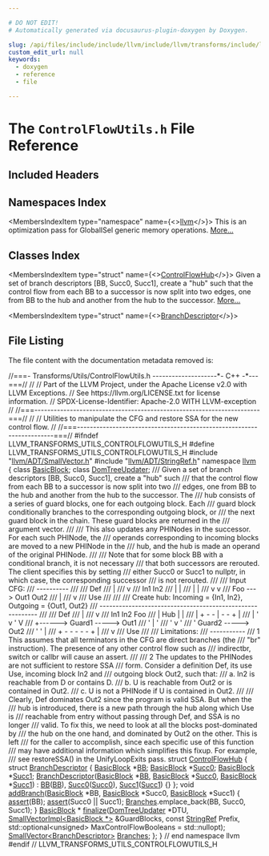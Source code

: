 ```yaml
---

# DO NOT EDIT!
# Automatically generated via docusaurus-plugin-doxygen by Doxygen.

slug: /api/files/include/include/llvm/include/llvm/transforms/include/llvm/transforms/utils/controlflowutils-h
custom_edit_url: null
keywords:
  - doxygen
  - reference
  - file

---
```





# The `ControlFlowUtils.h` File Reference

<DoxygenPage pluginConfig={pluginConfig}>



## Included Headers

<IncludesList>
<IncludesListItem
  filePath="llvm/ADT/SmallVector.h"
  permalink="/docs/api/files/include/include/llvm/include/llvm/adt/smallvector-h"
  isLocal="true" />
<IncludesListItem
  filePath="llvm/ADT/StringRef.h"
  permalink="/docs/api/files/include/include/llvm/include/llvm/adt/stringref-h"
  isLocal="true" />
</IncludesList>

## Namespaces Index

<MembersIndex>

<MembersIndexItem
  type="namespace"
  name={<><a href="/docs/api/namespaces/llvm">llvm</a></>}>
This is an optimization pass for GlobalISel generic memory operations. <a href="/docs/api/namespaces/llvm/#details">More...</a>
</MembersIndexItem>

</MembersIndex>

## Classes Index

<MembersIndex>

<MembersIndexItem
  type="struct"
  name={<><a href="/docs/api/structs/llvm/controlflowhub">ControlFlowHub</a></>}>
Given a set of branch descriptors &#91;BB, Succ0, Succ1&#93;, create a &quot;hub&quot; such that the control flow from each BB to a successor is now split into two edges, one from BB to the hub and another from the hub to the successor. <a href="/docs/api/structs/llvm/controlflowhub/#details">More...</a>
</MembersIndexItem>

<MembersIndexItem
  type="struct"
  name={<><a href="/docs/api/structs/llvm/controlflowhub/branchdescriptor">BranchDescriptor</a></>}>
</MembersIndexItem>

</MembersIndex>


## File Listing

The file content with the documentation metadata removed is:

<ProgramListing>

<Link id="l00001" /><CodeLine lineNumber="1"><Highlight kind="comment">//===- Transforms/Utils/ControlFlowUtils.h --------------------&#42;- C++ -&#42;---===//</Highlight><Highlight kind="normal"></Highlight></CodeLine>
<Link id="l00002" /><CodeLine lineNumber="2"><Highlight kind="normal"></Highlight><Highlight kind="comment">//</Highlight><Highlight kind="normal"></Highlight></CodeLine>
<Link id="l00003" /><CodeLine lineNumber="3"><Highlight kind="normal"></Highlight><Highlight kind="comment">// Part of the LLVM Project, under the Apache License v2.0 with LLVM Exceptions.</Highlight><Highlight kind="normal"></Highlight></CodeLine>
<Link id="l00004" /><CodeLine lineNumber="4"><Highlight kind="normal"></Highlight><Highlight kind="comment">// See https://llvm.org/LICENSE.txt for license information.</Highlight><Highlight kind="normal"></Highlight></CodeLine>
<Link id="l00005" /><CodeLine lineNumber="5"><Highlight kind="normal"></Highlight><Highlight kind="comment">// SPDX-License-Identifier: Apache-2.0 WITH LLVM-exception</Highlight><Highlight kind="normal"></Highlight></CodeLine>
<Link id="l00006" /><CodeLine lineNumber="6"><Highlight kind="normal"></Highlight><Highlight kind="comment">//</Highlight><Highlight kind="normal"></Highlight></CodeLine>
<Link id="l00007" /><CodeLine lineNumber="7"><Highlight kind="normal"></Highlight><Highlight kind="comment">//===----------------------------------------------------------------------===//</Highlight><Highlight kind="normal"></Highlight></CodeLine>
<Link id="l00008" /><CodeLine lineNumber="8"><Highlight kind="normal"></Highlight><Highlight kind="comment">//</Highlight><Highlight kind="normal"></Highlight></CodeLine>
<Link id="l00009" /><CodeLine lineNumber="9"><Highlight kind="normal"></Highlight><Highlight kind="comment">// Utilities to manipulate the CFG and restore SSA for the new control flow.</Highlight><Highlight kind="normal"></Highlight></CodeLine>
<Link id="l00010" /><CodeLine lineNumber="10"><Highlight kind="normal"></Highlight><Highlight kind="comment">//</Highlight><Highlight kind="normal"></Highlight></CodeLine>
<Link id="l00011" /><CodeLine lineNumber="11"><Highlight kind="normal"></Highlight><Highlight kind="comment">//===----------------------------------------------------------------------===//</Highlight><Highlight kind="normal"></Highlight></CodeLine>
<Link id="l00012" /><CodeLine lineNumber="12"><Highlight kind="normal"></Highlight></CodeLine>
<Link id="l00013" /><CodeLine lineNumber="13"><Highlight kind="normal"></Highlight><Highlight kind="preprocessor">#ifndef LLVM&#95;TRANSFORMS&#95;UTILS&#95;CONTROLFLOWUTILS&#95;H</Highlight><Highlight kind="normal"></Highlight></CodeLine>
<Link id="l00014" /><CodeLine lineNumber="14"><Highlight kind="normal"></Highlight><Highlight kind="preprocessor">#define LLVM&#95;TRANSFORMS&#95;UTILS&#95;CONTROLFLOWUTILS&#95;H</Highlight><Highlight kind="normal"></Highlight></CodeLine>
<Link id="l00015" /><CodeLine lineNumber="15"><Highlight kind="normal"></Highlight></CodeLine>
<Link id="l00016" /><CodeLine lineNumber="16"><Highlight kind="normal"></Highlight><Highlight kind="preprocessor">#include &quot;<a href="/docs/api/files/include/include/llvm/include/llvm/adt/smallvector-h">llvm/ADT/SmallVector.h</a>&quot;</Highlight><Highlight kind="normal"></Highlight></CodeLine>
<Link id="l00017" /><CodeLine lineNumber="17"><Highlight kind="normal"></Highlight><Highlight kind="preprocessor">#include &quot;<a href="/docs/api/files/include/include/llvm/include/llvm/adt/stringref-h">llvm/ADT/StringRef.h</a>&quot;</Highlight><Highlight kind="normal"></Highlight></CodeLine>
<Link id="l00018" /><CodeLine lineNumber="18"><Highlight kind="normal"></Highlight></CodeLine>
<Link id="l00019" /><CodeLine lineNumber="19"><Highlight kind="normal"></Highlight><Highlight kind="keyword">namespace </Highlight><Highlight kind="normal"><a href="/docs/api/namespaces/llvm">llvm</a> &#123;</Highlight></CodeLine>
<Link id="l00020" /><CodeLine lineNumber="20"><Highlight kind="normal"></Highlight></CodeLine>
<Link id="l00021" /><CodeLine lineNumber="21"><Highlight kind="normal"></Highlight><Highlight kind="keyword">class </Highlight><Highlight kind="normal"><a href="/docs/api/classes/llvm/basicblock">BasicBlock</a>;</Highlight></CodeLine>
<Link id="l00022" /><CodeLine lineNumber="22"><Highlight kind="normal"></Highlight><Highlight kind="keyword">class </Highlight><Highlight kind="normal"><a href="/docs/api/classes/llvm/domtreeupdater">DomTreeUpdater</a>;</Highlight></CodeLine>
<Link id="l00023" /><CodeLine lineNumber="23"><Highlight kind="normal"></Highlight><Highlight kind="comment"></Highlight></CodeLine>
<Link id="l00024" /><CodeLine lineNumber="24"><Highlight kind="comment">/// Given a set of branch descriptors &#91;BB, Succ0, Succ1&#93;, create a &quot;hub&quot; such</Highlight></CodeLine>
<Link id="l00025" /><CodeLine lineNumber="25"><Highlight kind="comment">/// that the control flow from each BB to a successor is now split into two</Highlight></CodeLine>
<Link id="l00026" /><CodeLine lineNumber="26"><Highlight kind="comment">/// edges, one from BB to the hub and another from the hub to the successor. The</Highlight></CodeLine>
<Link id="l00027" /><CodeLine lineNumber="27"><Highlight kind="comment">/// hub consists of a series of guard blocks, one for each outgoing block. Each</Highlight></CodeLine>
<Link id="l00028" /><CodeLine lineNumber="28"><Highlight kind="comment">/// guard block conditionally branches to the corresponding outgoing block, or</Highlight></CodeLine>
<Link id="l00029" /><CodeLine lineNumber="29"><Highlight kind="comment">/// the next guard block in the chain. These guard blocks are returned in the</Highlight></CodeLine>
<Link id="l00030" /><CodeLine lineNumber="30"><Highlight kind="comment">/// argument vector.</Highlight></CodeLine>
<Link id="l00031" /><CodeLine lineNumber="31"><Highlight kind="comment">///</Highlight></CodeLine>
<Link id="l00032" /><CodeLine lineNumber="32"><Highlight kind="comment">/// This also updates any PHINodes in the successor. For each such PHINode, the</Highlight></CodeLine>
<Link id="l00033" /><CodeLine lineNumber="33"><Highlight kind="comment">/// operands corresponding to incoming blocks are moved to a new PHINode in the</Highlight></CodeLine>
<Link id="l00034" /><CodeLine lineNumber="34"><Highlight kind="comment">/// hub, and the hub is made an operand of the original PHINode.</Highlight></CodeLine>
<Link id="l00035" /><CodeLine lineNumber="35"><Highlight kind="comment">///</Highlight></CodeLine>
<Link id="l00036" /><CodeLine lineNumber="36"><Highlight kind="comment">/// Note that for some block BB with a conditional branch, it is not necessary</Highlight></CodeLine>
<Link id="l00037" /><CodeLine lineNumber="37"><Highlight kind="comment">/// that both successors are rerouted. The client specifies this by setting</Highlight></CodeLine>
<Link id="l00038" /><CodeLine lineNumber="38"><Highlight kind="comment">/// either Succ0 or Succ1 to nullptr, in which case, the corresponding successor</Highlight></CodeLine>
<Link id="l00039" /><CodeLine lineNumber="39"><Highlight kind="comment">/// is not rerouted.</Highlight></CodeLine>
<Link id="l00040" /><CodeLine lineNumber="40"><Highlight kind="comment">///</Highlight></CodeLine>
<Link id="l00041" /><CodeLine lineNumber="41"><Highlight kind="comment">/// Input CFG:</Highlight></CodeLine>
<Link id="l00042" /><CodeLine lineNumber="42"><Highlight kind="comment">/// ----------</Highlight></CodeLine>
<Link id="l00043" /><CodeLine lineNumber="43"><Highlight kind="comment">///</Highlight></CodeLine>
<Link id="l00044" /><CodeLine lineNumber="44"><Highlight kind="comment">///                    Def</Highlight></CodeLine>
<Link id="l00045" /><CodeLine lineNumber="45"><Highlight kind="comment">///                     |</Highlight></CodeLine>
<Link id="l00046" /><CodeLine lineNumber="46"><Highlight kind="comment">///                     v</Highlight></CodeLine>
<Link id="l00047" /><CodeLine lineNumber="47"><Highlight kind="comment">///           In1      In2</Highlight></CodeLine>
<Link id="l00048" /><CodeLine lineNumber="48"><Highlight kind="comment">///            |        |</Highlight></CodeLine>
<Link id="l00049" /><CodeLine lineNumber="49"><Highlight kind="comment">///            |        |</Highlight></CodeLine>
<Link id="l00050" /><CodeLine lineNumber="50"><Highlight kind="comment">///            v        v</Highlight></CodeLine>
<Link id="l00051" /><CodeLine lineNumber="51"><Highlight kind="comment">///  Foo ---&gt; Out1     Out2</Highlight></CodeLine>
<Link id="l00052" /><CodeLine lineNumber="52"><Highlight kind="comment">///                     |</Highlight></CodeLine>
<Link id="l00053" /><CodeLine lineNumber="53"><Highlight kind="comment">///                     v</Highlight></CodeLine>
<Link id="l00054" /><CodeLine lineNumber="54"><Highlight kind="comment">///                    Use</Highlight></CodeLine>
<Link id="l00055" /><CodeLine lineNumber="55"><Highlight kind="comment">///</Highlight></CodeLine>
<Link id="l00056" /><CodeLine lineNumber="56"><Highlight kind="comment">///</Highlight></CodeLine>
<Link id="l00057" /><CodeLine lineNumber="57"><Highlight kind="comment">/// Create hub: Incoming = &#123;In1, In2&#125;, Outgoing = &#123;Out1, Out2&#125;</Highlight></CodeLine>
<Link id="l00058" /><CodeLine lineNumber="58"><Highlight kind="comment">/// ----------------------------------------------------------</Highlight></CodeLine>
<Link id="l00059" /><CodeLine lineNumber="59"><Highlight kind="comment">///</Highlight></CodeLine>
<Link id="l00060" /><CodeLine lineNumber="60"><Highlight kind="comment">///             Def</Highlight></CodeLine>
<Link id="l00061" /><CodeLine lineNumber="61"><Highlight kind="comment">///              |</Highlight></CodeLine>
<Link id="l00062" /><CodeLine lineNumber="62"><Highlight kind="comment">///              v</Highlight></CodeLine>
<Link id="l00063" /><CodeLine lineNumber="63"><Highlight kind="comment">///  In1        In2          Foo</Highlight></CodeLine>
<Link id="l00064" /><CodeLine lineNumber="64"><Highlight kind="comment">///   |    Hub   |            |</Highlight></CodeLine>
<Link id="l00065" /><CodeLine lineNumber="65"><Highlight kind="comment">///   |    + - - | - - +      |</Highlight></CodeLine>
<Link id="l00066" /><CodeLine lineNumber="66"><Highlight kind="comment">///   |    &#39;     v     &#39;      V</Highlight></CodeLine>
<Link id="l00067" /><CodeLine lineNumber="67"><Highlight kind="comment">///   +------&gt; Guard1 -----&gt; Out1</Highlight></CodeLine>
<Link id="l00068" /><CodeLine lineNumber="68"><Highlight kind="comment">///        &#39;     |     &#39;</Highlight></CodeLine>
<Link id="l00069" /><CodeLine lineNumber="69"><Highlight kind="comment">///        &#39;     v     &#39;</Highlight></CodeLine>
<Link id="l00070" /><CodeLine lineNumber="70"><Highlight kind="comment">///        &#39;   Guard2 -----&gt; Out2</Highlight></CodeLine>
<Link id="l00071" /><CodeLine lineNumber="71"><Highlight kind="comment">///        &#39;           &#39;      |</Highlight></CodeLine>
<Link id="l00072" /><CodeLine lineNumber="72"><Highlight kind="comment">///        + - - - - - +      |</Highlight></CodeLine>
<Link id="l00073" /><CodeLine lineNumber="73"><Highlight kind="comment">///                           v</Highlight></CodeLine>
<Link id="l00074" /><CodeLine lineNumber="74"><Highlight kind="comment">///                          Use</Highlight></CodeLine>
<Link id="l00075" /><CodeLine lineNumber="75"><Highlight kind="comment">///</Highlight></CodeLine>
<Link id="l00076" /><CodeLine lineNumber="76"><Highlight kind="comment">/// Limitations:</Highlight></CodeLine>
<Link id="l00077" /><CodeLine lineNumber="77"><Highlight kind="comment">/// -----------</Highlight></CodeLine>
<Link id="l00078" /><CodeLine lineNumber="78"><Highlight kind="comment">/// 1 This assumes that all terminators in the CFG are direct branches (the</Highlight></CodeLine>
<Link id="l00079" /><CodeLine lineNumber="79"><Highlight kind="comment">///    &quot;br&quot; instruction). The presence of any other control flow such as</Highlight></CodeLine>
<Link id="l00080" /><CodeLine lineNumber="80"><Highlight kind="comment">///    indirectbr, switch or callbr will cause an assert.</Highlight></CodeLine>
<Link id="l00081" /><CodeLine lineNumber="81"><Highlight kind="comment">///</Highlight></CodeLine>
<Link id="l00082" /><CodeLine lineNumber="82"><Highlight kind="comment">/// 2 The updates to the PHINodes are not sufficient to restore SSA</Highlight></CodeLine>
<Link id="l00083" /><CodeLine lineNumber="83"><Highlight kind="comment">///    form. Consider a definition Def, its use Use, incoming block In2 and</Highlight></CodeLine>
<Link id="l00084" /><CodeLine lineNumber="84"><Highlight kind="comment">///    outgoing block Out2, such that:</Highlight></CodeLine>
<Link id="l00085" /><CodeLine lineNumber="85"><Highlight kind="comment">///    a. In2 is reachable from D or contains D.</Highlight></CodeLine>
<Link id="l00086" /><CodeLine lineNumber="86"><Highlight kind="comment">///    b. U is reachable from Out2 or is contained in Out2.</Highlight></CodeLine>
<Link id="l00087" /><CodeLine lineNumber="87"><Highlight kind="comment">///    c. U is not a PHINode if U is contained in Out2.</Highlight></CodeLine>
<Link id="l00088" /><CodeLine lineNumber="88"><Highlight kind="comment">///</Highlight></CodeLine>
<Link id="l00089" /><CodeLine lineNumber="89"><Highlight kind="comment">///    Clearly, Def dominates Out2 since the program is valid SSA. But when the</Highlight></CodeLine>
<Link id="l00090" /><CodeLine lineNumber="90"><Highlight kind="comment">///    hub is introduced, there is a new path through the hub along which Use is</Highlight></CodeLine>
<Link id="l00091" /><CodeLine lineNumber="91"><Highlight kind="comment">///    reachable from entry without passing through Def, and SSA is no longer</Highlight></CodeLine>
<Link id="l00092" /><CodeLine lineNumber="92"><Highlight kind="comment">///    valid. To fix this, we need to look at all the blocks post-dominated by</Highlight></CodeLine>
<Link id="l00093" /><CodeLine lineNumber="93"><Highlight kind="comment">///    the hub on the one hand, and dominated by Out2 on the other. This is left</Highlight></CodeLine>
<Link id="l00094" /><CodeLine lineNumber="94"><Highlight kind="comment">///    for the caller to accomplish, since each specific use of this function</Highlight></CodeLine>
<Link id="l00095" /><CodeLine lineNumber="95"><Highlight kind="comment">///    may have additional information which simplifies this fixup. For example,</Highlight></CodeLine>
<Link id="l00096" /><CodeLine lineNumber="96"><Highlight kind="comment">///    see restoreSSA() in the UnifyLoopExits pass.</Highlight><Highlight kind="normal"></Highlight></CodeLine>
<Link id="l00097" /><CodeLine lineNumber="97" lineLink="/docs/api/structs/llvm/controlflowhub"><Highlight kind="normal"></Highlight><Highlight kind="keyword">struct </Highlight><Highlight kind="normal"><a href="/docs/api/structs/llvm/controlflowhub">ControlFlowHub</a> &#123;</Highlight></CodeLine>
<Link id="l00098" /><CodeLine lineNumber="98" lineLink="/docs/api/structs/llvm/controlflowhub/branchdescriptor"><Highlight kind="normal">  </Highlight><Highlight kind="keyword">struct </Highlight><Highlight kind="normal"><a href="/docs/api/structs/llvm/controlflowhub/branchdescriptor/#a006f7967889c12cbebbeb5657b6d6a3a">BranchDescriptor</a> &#123;</Highlight></CodeLine>
<Link id="l00099" /><CodeLine lineNumber="99" lineLink="/docs/api/structs/llvm/controlflowhub/branchdescriptor/#a1ec7584aaecc2d1f91cc5b9ef5393fc4"><Highlight kind="normal">    <a href="/docs/api/classes/llvm/basicblock">BasicBlock</a> &#42;<a href="/docs/api/structs/llvm/controlflowhub/branchdescriptor/#a1ec7584aaecc2d1f91cc5b9ef5393fc4">BB</a>;</Highlight></CodeLine>
<Link id="l00100" /><CodeLine lineNumber="100" lineLink="/docs/api/structs/llvm/controlflowhub/branchdescriptor/#a66dee10829b8ce701edee102a265fb36"><Highlight kind="normal">    <a href="/docs/api/classes/llvm/basicblock">BasicBlock</a> &#42;<a href="/docs/api/structs/llvm/controlflowhub/branchdescriptor/#a66dee10829b8ce701edee102a265fb36">Succ0</a>;</Highlight></CodeLine>
<Link id="l00101" /><CodeLine lineNumber="101" lineLink="/docs/api/structs/llvm/controlflowhub/branchdescriptor/#ae950cdc3262556e3cd2e05bec93cc27e"><Highlight kind="normal">    <a href="/docs/api/classes/llvm/basicblock">BasicBlock</a> &#42;<a href="/docs/api/structs/llvm/controlflowhub/branchdescriptor/#ae950cdc3262556e3cd2e05bec93cc27e">Succ1</a>;</Highlight></CodeLine>
<Link id="l00102" /><CodeLine lineNumber="102"><Highlight kind="normal"></Highlight></CodeLine>
<Link id="l00103" /><CodeLine lineNumber="103" lineLink="/docs/api/structs/llvm/controlflowhub/branchdescriptor/#a006f7967889c12cbebbeb5657b6d6a3a"><Highlight kind="normal">    <a href="/docs/api/structs/llvm/controlflowhub/branchdescriptor/#a006f7967889c12cbebbeb5657b6d6a3a">BranchDescriptor</a>(<a href="/docs/api/classes/llvm/basicblock">BasicBlock</a> &#42;<a href="/docs/api/structs/llvm/controlflowhub/branchdescriptor/#a1ec7584aaecc2d1f91cc5b9ef5393fc4">BB</a>, <a href="/docs/api/classes/llvm/basicblock">BasicBlock</a> &#42;<a href="/docs/api/structs/llvm/controlflowhub/branchdescriptor/#a66dee10829b8ce701edee102a265fb36">Succ0</a>, <a href="/docs/api/classes/llvm/basicblock">BasicBlock</a> &#42;<a href="/docs/api/structs/llvm/controlflowhub/branchdescriptor/#ae950cdc3262556e3cd2e05bec93cc27e">Succ1</a>)</Highlight></CodeLine>
<Link id="l00104" /><CodeLine lineNumber="104"><Highlight kind="normal">        : <a href="/docs/api/structs/llvm/controlflowhub/branchdescriptor/#a1ec7584aaecc2d1f91cc5b9ef5393fc4">BB</a>(<a href="/docs/api/structs/llvm/controlflowhub/branchdescriptor/#a1ec7584aaecc2d1f91cc5b9ef5393fc4">BB</a>), <a href="/docs/api/structs/llvm/controlflowhub/branchdescriptor/#a66dee10829b8ce701edee102a265fb36">Succ0</a>(<a href="/docs/api/structs/llvm/controlflowhub/branchdescriptor/#a66dee10829b8ce701edee102a265fb36">Succ0</a>), <a href="/docs/api/structs/llvm/controlflowhub/branchdescriptor/#ae950cdc3262556e3cd2e05bec93cc27e">Succ1</a>(<a href="/docs/api/structs/llvm/controlflowhub/branchdescriptor/#ae950cdc3262556e3cd2e05bec93cc27e">Succ1</a>) &#123;&#125;</Highlight></CodeLine>
<Link id="l00105" /><CodeLine lineNumber="105"><Highlight kind="normal">  &#125;;</Highlight></CodeLine>
<Link id="l00106" /><CodeLine lineNumber="106"><Highlight kind="normal"></Highlight></CodeLine>
<Link id="l00107" /><CodeLine lineNumber="107" lineLink="/docs/api/structs/llvm/controlflowhub/#aef132a79cbc9fc2395fe9696dd654f8e"><Highlight kind="normal">  </Highlight><Highlight kind="keywordtype">void</Highlight><Highlight kind="normal"> <a href="/docs/api/structs/llvm/controlflowhub/#aef132a79cbc9fc2395fe9696dd654f8e">addBranch</a>(<a href="/docs/api/classes/llvm/basicblock">BasicBlock</a> &#42;BB, <a href="/docs/api/classes/llvm/basicblock">BasicBlock</a> &#42;Succ0, <a href="/docs/api/classes/llvm/basicblock">BasicBlock</a> &#42;Succ1) &#123;</Highlight></CodeLine>
<Link id="l00108" /><CodeLine lineNumber="108"><Highlight kind="normal">    <a href="/docs/api/files/lib/lib/target/lib/target/amdgpu/silowercontrolflow-cpp/#a4868c5d81c5ccc98c47aeab6244346a0">assert</a>(BB);</Highlight></CodeLine>
<Link id="l00109" /><CodeLine lineNumber="109"><Highlight kind="normal">    <a href="/docs/api/files/lib/lib/target/lib/target/amdgpu/silowercontrolflow-cpp/#a4868c5d81c5ccc98c47aeab6244346a0">assert</a>(Succ0 || Succ1);</Highlight></CodeLine>
<Link id="l00110" /><CodeLine lineNumber="110"><Highlight kind="normal">    <a href="/docs/api/structs/llvm/controlflowhub/#adb601381bd0802bd08681776eeb7d297">Branches</a>.emplace&#95;back(BB, Succ0, Succ1);</Highlight></CodeLine>
<Link id="l00111" /><CodeLine lineNumber="111"><Highlight kind="normal">  &#125;</Highlight></CodeLine>
<Link id="l00112" /><CodeLine lineNumber="112"><Highlight kind="normal"></Highlight></CodeLine>
<Link id="l00113" /><CodeLine lineNumber="113"><Highlight kind="normal">  <a href="/docs/api/classes/llvm/basicblock">BasicBlock</a> &#42;</Highlight></CodeLine>
<Link id="l00114" /><CodeLine lineNumber="114"><Highlight kind="normal">  <a href="/docs/api/files/lib/lib/target/lib/target/arc/arcbranchfinalize-cpp/#a8e08eb3768ea6054b445ad1e5f0b9bba">finalize</a>(<a href="/docs/api/classes/llvm/domtreeupdater">DomTreeUpdater</a> &#42;DTU, <a href="/docs/api/classes/llvm/smallvectorimpl">SmallVectorImpl&lt;BasicBlock &#42;&gt;</a> &amp;GuardBlocks,</Highlight></CodeLine>
<Link id="l00115" /><CodeLine lineNumber="115"><Highlight kind="normal">           </Highlight><Highlight kind="keyword">const</Highlight><Highlight kind="normal"> <a href="/docs/api/classes/llvm/stringref">StringRef</a> Prefix,</Highlight></CodeLine>
<Link id="l00116" /><CodeLine lineNumber="116"><Highlight kind="normal">           std::optional&lt;unsigned&gt; MaxControlFlowBooleans = std::nullopt);</Highlight></CodeLine>
<Link id="l00117" /><CodeLine lineNumber="117"><Highlight kind="normal"></Highlight></CodeLine>
<Link id="l00118" /><CodeLine lineNumber="118" lineLink="/docs/api/structs/llvm/controlflowhub/#adb601381bd0802bd08681776eeb7d297"><Highlight kind="normal">  <a href="/docs/api/classes/llvm/smallvector">SmallVector&lt;BranchDescriptor&gt;</a> <a href="/docs/api/structs/llvm/controlflowhub/#adb601381bd0802bd08681776eeb7d297">Branches</a>;</Highlight></CodeLine>
<Link id="l00119" /><CodeLine lineNumber="119"><Highlight kind="normal">&#125;;</Highlight></CodeLine>
<Link id="l00120" /><CodeLine lineNumber="120"><Highlight kind="normal"></Highlight></CodeLine>
<Link id="l00121" /><CodeLine lineNumber="121"><Highlight kind="normal">&#125; </Highlight><Highlight kind="comment">// end namespace llvm</Highlight><Highlight kind="normal"></Highlight></CodeLine>
<Link id="l00122" /><CodeLine lineNumber="122"><Highlight kind="normal"></Highlight></CodeLine>
<Link id="l00123" /><CodeLine lineNumber="123"><Highlight kind="normal"></Highlight><Highlight kind="preprocessor">#endif </Highlight><Highlight kind="comment">// LLVM&#95;TRANSFORMS&#95;UTILS&#95;CONTROLFLOWUTILS&#95;H</Highlight><Highlight kind="normal"></Highlight></CodeLine>

</ProgramListing>


</DoxygenPage>
